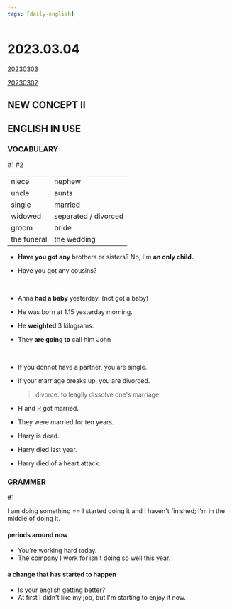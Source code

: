 ```yaml
---
tags: [daily-english]
---
```


# 2023.03.04

[20230303](./20230303.mdx)

[20230302](./20230302.mdx)

## NEW CONCEPT Ⅱ

## ENGLISH IN USE

### VOCABULARY

#1 #2

|             |                      |
| ----------- | -------------------- |
| niece       | nephew               |
| uncle       | aunts                |
| single      | married              |
| widowed     | separated / divorced |
| groom       | bride                |
| the funeral | the wedding          |

-   **Have you got any** brothers or sisters? No, I'm **an only child.**
-   Have you got any cousins?

    <br />

-   Anna **had a baby** yesterday. (not got a baby)
-   He was born at 1.15 yesterday morning.
-   He **weighted** 3 kilograms.
-   They **are going to** call him John

    <br />

-   If you donnot have a partner, you are single.
-   if your marriage breaks up, you are divorced.

    > divorce: to leaglly dissolve one's marriage

-   H and R got married.
-   They were married for ten years.
    <br />
-   Harry is dead.
-   Harry died last year.
-   Harry died of a heart attack.

### GRAMMER

#1

I am doing something == I started doing it and I haven't finished; I'm in the middle of doing it.

#### periods around now

-   You're working hard today.
-   The company I work for isn't doing so well this year.

#### a change that has started to happen

-   Is your english getting better?
-   At first I didn't like my job, but I'm starting to enjoy it now.
